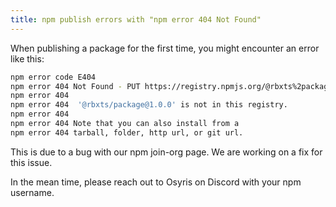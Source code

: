 ```yaml
---
title: npm publish errors with "npm error 404 Not Found"
---
```


When publishing a package for the first time, you might encounter an error like this:

```sh
npm error code E404
npm error 404 Not Found - PUT https://registry.npmjs.org/@rbxts%2package - Not found
npm error 404
npm error 404  '@rbxts/package@1.0.0' is not in this registry.
npm error 404
npm error 404 Note that you can also install from a
npm error 404 tarball, folder, http url, or git url.
```

This is due to a bug with our npm join-org page. We are working on a fix for this issue.

In the mean time, please reach out to Osyris on Discord with your npm username.
